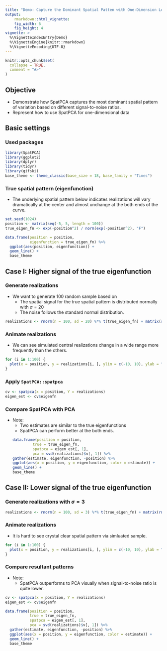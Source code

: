 ```yaml
---
title: "Demo: Capture the Dominant Spatial Patten with One-Dimension Location"
output:
    rmarkdown::html_vignette:
    fig_width: 6
    fig_height: 4
vignette: >
  %\VignetteIndexEntry{Demo}
  %\VignetteEngine{knitr::rmarkdown}
  %\VignetteEncoding{UTF-8}
---
```


```r
knitr::opts_chunk$set(
  collapse = TRUE,
  comment = "#>"
)
```

## Objective
- Demonstrate how SpatPCA captures the most dominant spatial pattern of variation based on different signal-to-noise ratios.
- Represent how to use SpatPCA for one-dimensional data

## Basic settings
### Used packages
```r
library(SpatPCA)
library(ggplot2)
library(dplyr)
library(tidyr)
library(gifski)
base_theme <- theme_classic(base_size = 18, base_family = "Times")
```
### True spatial pattern (eigenfunction)
- The underlying spatial pattern below indicates realizations will vary dramatically at the center and almost unchange at the both ends of the curve.
```r
set.seed(1024)
position <- matrix(seq(-5, 5, length = 100))
true_eigen_fn <- exp(-position^2) / norm(exp(-position^2), "F")

data.frame(position = position,
           eigenfunction = true_eigen_fn) %>%
  ggplot(aes(position, eigenfunction)) +
  geom_line() +
  base_theme
```

## Case I: Higher signal of the true eigenfunction
### Generate realizations 
- We want to generate 100 random sample based on 
  - The spatial signal for the true spatial pattern is distributed normally with $\sigma=20$
  - The noise follows the standard normal distribution.

```r
realizations <- rnorm(n = 100, sd = 20) %*% t(true_eigen_fn) + matrix(rnorm(n = 100 * 100), 100, 100)
```

### Animate realizations
- We can see simulated central realizations change in a wide range more frequently than the others.
```r
for (i in 1:100) {
  plot(x = position, y = realizations[i, ], ylim = c(-10, 10), ylab = "realization")
}
```

### Apply `SpatPCA::spatpca`
```r
cv <- spatpca(x = position, Y = realizations)
eigen_est <- cv$eigenfn
```
### Compare SpatPCA with PCA
- Note: 
  - Two estimates are similar to the true eigenfunctions
  - SpatPCA can perform better at the both ends.
```r
data.frame(position = position, 
           true = true_eigen_fn, 
           spatpca = eigen_est[, 1], 
           pca = svd(realizations)$v[, 1]) %>%
  gather(estimate, eigenfunction, -position) %>%
  ggplot(aes(x = position, y = eigenfunction, color = estimate)) +
  geom_line() + 
  base_theme
```

## Case II: Lower signal of the true eigenfunction
### Generate realizations with $\sigma=3$
```r
realizations <- rnorm(n = 100, sd = 3) %*% t(true_eigen_fn) + matrix(rnorm(n = 100 * 100), 100, 100)
```

### Animate realizations
- It is hard to see crystal clear spatial pattern via simluated sample.
```r
for (i in 1:100) {
  plot(x = position, y = realizations[i, ], ylim = c(-10, 10), ylab = "realization")
}
```

### Compare resultant patterns
- Note: 
  - SpatPCA outperforms to PCA visually when signal-to-noise ratio is quite lower.

```r
cv <- spatpca(x = position, Y = realizations)
eigen_est <- cv$eigenfn

data.frame(position = position, 
           true = true_eigen_fn, 
           spatpca = eigen_est[, 1], 
           pca = svd(realizations)$v[, 1]) %>%
  gather(estimate, eigenfunction, -position) %>%
  ggplot(aes(x = position, y = eigenfunction, color = estimate)) +
  geom_line() + 
  base_theme
```